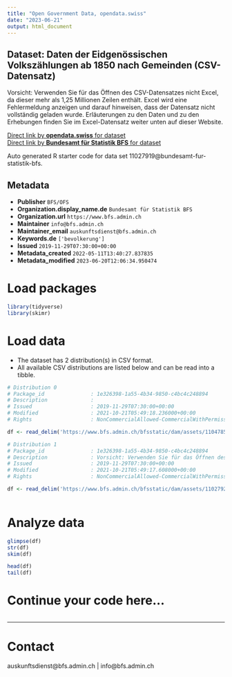 ```yaml
---
title: "Open Government Data, opendata.swiss"
date: "2023-06-21"
output: html_document
---
```


## Dataset: Daten der Eidgenössischen Volkszählungen ab 1850 nach Gemeinden (CSV-Datensatz)

Vorsicht: Verwenden Sie für das Öffnen des CSV-Datensatzes nicht Excel, da dieser mehr als 1,25 Millionen Zeilen enthält. Excel wird eine Fehlermeldung anzeigen und darauf hinweisen, dass der Datensatz nicht vollständig geladen wurde. Erläuterungen zu den Daten und zu den Erhebungen finden Sie im Excel-Datensatz weiter unten auf dieser Website.

[Direct link by **opendata.swiss** for dataset](https://opendata.swiss/de/dataset/daten-der-eidgenossischen-volkszahlungen-ab-1850-nach-gemeinden-csv-datensatz)<br>
[Direct link by **Bundesamt für Statistik BFS** for dataset](https://www.bfs.admin.ch/asset/de/su-d-01.01-vz1850-ge-01)

Auto generated R starter code for data set 11027919@bundesamt-fur-statistik-bfs.

## Metadata

- **Publisher** `BFS/OFS`
- **Organization.display_name.de** `Bundesamt für Statistik BFS`
- **Organization.url** `https://www.bfs.admin.ch`
- **Maintainer** `info@bfs.admin.ch`
- **Maintainer_email** `auskunftsdienst@bfs.admin.ch`
- **Keywords.de** `['bevolkerung']`
- **Issued** `2019-11-29T07:30:00+00:00`
- **Metadata_created** `2022-05-11T13:40:27.837835`
- **Metadata_modified** `2023-06-20T12:06:34.950474`


# Load packages

```r

library(tidyverse)
library(skimr)

```

# Load data

-   The dataset has 2 distribution(s) in CSV format.
-   All available CSV distributions are listed below and can be read into a tibble.

```r

# Distribution 0
# Package_id               : 1e326398-1a55-4b34-9850-c4bc4c248894
# Description              : 
# Issued                   : 2019-11-29T07:30:00+00:00
# Modified                 : 2021-10-21T05:49:18.236000+00:00
# Rights                   : NonCommercialAllowed-CommercialWithPermission-ReferenceRequired

df <- read_delim('https://www.bfs.admin.ch/bfsstatic/dam/assets/11047857/master')

# Distribution 1
# Package_id               : 1e326398-1a55-4b34-9850-c4bc4c248894
# Description              : Vorsicht: Verwenden Sie für das Öffnen des CSV-Datensatzes nicht Excel, da dieser mehr als 1,25 Millionen Zeilen enthält. Excel wird eine Fehlermeldung anzeigen und darauf hinweisen, dass der Datensatz nicht vollständig geladen wurde. Erläuterungen zu den Daten und zu den Erhebungen finden Sie im Excel-Datensatz weiter unten auf dieser Website.
# Issued                   : 2019-11-29T07:30:00+00:00
# Modified                 : 2021-10-21T05:49:17.608000+00:00
# Rights                   : NonCommercialAllowed-CommercialWithPermission-ReferenceRequired

df <- read_delim('https://www.bfs.admin.ch/bfsstatic/dam/assets/11027921/master')



```

# Analyze data

```r

glimpse(df)
str(df)
skim(df)

head(df)
tail(df)

```

# Continue your code here...

```r

```

------------------------------------------------------------------------

# Contact

auskunftsdienst@bfs.admin.ch | info@bfs.admin.ch
